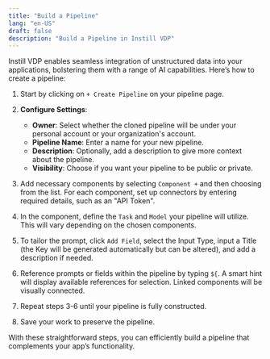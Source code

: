 ```yaml
---
title: "Build a Pipeline"
lang: "en-US"
draft: false
description: "Build a Pipeline in Instill VDP"
---
```


Instill VDP enables seamless integration of unstructured data into your applications, bolstering them with a range of AI capabilities. Here’s how to create a pipeline:

1. Start by clicking on `+ Create Pipeline` on your pipeline page.
2. **Configure Settings**:

   - **Owner**: Select whether the cloned pipeline will be under your personal account or your organization's account.
   - **Pipeline Name**: Enter a name for your new pipeline.
   - **Description**: Optionally, add a description to give more context about the pipeline.
   - **Visibility**: Choose if you want your pipeline to be public or private.

3. Add necessary components by selecting `Component +` and then choosing from the list. For each component, set up connectors by entering required details, such as an "API Token".
4. In the component, define the `Task` and `Model` your pipeline will utilize. This will vary depending on the chosen components.
5. To tailor the prompt, click `Add Field`, select the Input Type, input a Title (the Key will be generated automatically but can be altered), and add a description if needed.
6. Reference prompts or fields within the pipeline by typing `${`. A smart hint will display available references for selection. Linked components will be visually connected.
7. Repeat steps 3-6 until your pipeline is fully constructed.
8. Save your work to preserve the pipeline.

With these straightforward steps, you can efficiently build a pipeline that complements your app’s functionality.

<ZoomableImg
  src="/docs-assets/vdp/build-a-pipeline.gif"
  alt="Build a pipeline"
/>
